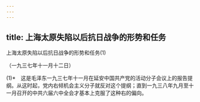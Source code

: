 ```yaml
---
---
---
```

title: 上海太原失陷以后抗日战争的形势和任务
---



上海太原失陷以后抗日战争的形势和任务(1)


（一九三七年十一月十二日）

(1)*　这是毛泽东一九三七年十一月在延安中国共产党的活动分子会议上的报告提纲。从这时起，党内右倾机会主义分子就反对这个提纲；直到一九三八年九月至十一月召开的中共六届六中全会才基本上克服了这种右的偏向。